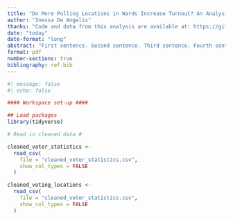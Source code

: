 ```yaml
---
title: "Do More Polling Locations in Wards Increase Turnout? An Analysis of the 2022 Toronto Municipal Election"
author: "Inessa De Angelis"
thanks: "Code and data from this analysis are available at: https://github.com/InessaDeAngelis/Toronto_Elections."
date: "today"
date-format: "long" 
abstract: "First sentence. Second sentence. Third sentence. Fourth sentence."
format: pdf
number-sections: true
bibliography: ref.bib
---
```


```r
#| message: false
#| echo: false

#### Workspace set-up ####

## Load packages
library(tidyverse)

# Read in cleaned data #

cleaned_voter_statistics <-
  read_csv(
    file = "cleaned_voter_statistics.csv",
    show_col_types = FALSE
  )

cleaned_voting_locations <-
  read_csv(
    file = "cleaned_voter_statistics.csv",
    show_col_types = FALSE
  )

```
